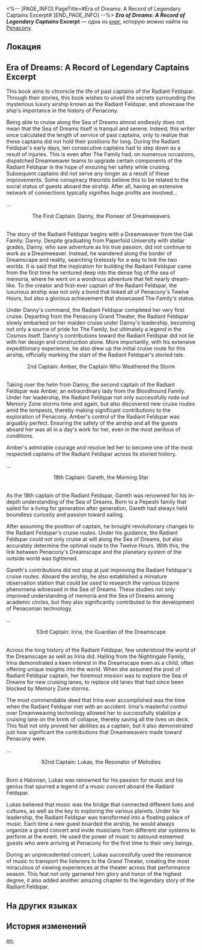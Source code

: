 <%-- [PAGE_INFO]
PageTitle=#Era of Dreams: A Record of Legendary Captains Excerpt#
[END_PAGE_INFO] --%>
{{Дополнить}}
{{Книга Инфобокс
|id           = 366
|partIds      = 190661
|Название     = ''Era of Dreams: A Record of Legendary Captains'' Excerpt
|Изображение  = Предмет Книга Пенакония.png
|Мир          = Penacony
|Томов        = 1
|Автор        = <!--нужно добавить-->
|Описание     = An excerpt made by a staff member from a book detailing the life stories of past captains of the Radiant Feldspar.
|Том1         = {{tx}}
|Источник1    = {{tx|Отсутствует источник}}
|Персонажи    = 
|Фракции      = Penacony; Pepeshi; The Family
}}
'''''Era of Dreams: A Record of Legendary Captains'' Excerpt''' — одна из [[Книги|книг]], которую можно найти на [[Penacony]].

==Локация==
{{Отметка карты|<!--название карты-->|<!--id отметки-->}}

==Era of Dreams: A Record of Legendary Captains Excerpt==
This book aims to chronicle the life of past captains of the Radiant Feldspar. Through their stories, this book wishes to unveil the secrets surrounding the mysterious luxury airship known as the Radiant Feldspar, and showcase the ship's importance in the history of Penacony.

Being able to cruise along the Sea of Dreams almost endlessly does not mean that the Sea of Dreams itself is tranquil and serene. Indeed, this writer once calculated the length of service of past captains, only to realize that these captains did not hold their positions for long. During the Radiant Feldspar's early days, ten consecutive captains had to step down as a result of injuries. This is even after The Family had, on numerous occasions, dispatched Dreamweaver teams to upgrade certain components of the Radiant Feldspar in the hope of ensuring her safety while cruising. Subsequent captains did not serve any longer as a result of these improvements. Some conspiracy theorists believe this to be related to the social status of guests aboard the airship. After all, having an extensive network of connections typically signifies huge profits are involved...

...<br /><div align="center">The First Captain: Danny, the Pioneer of Dreamweavers</div><br />The story of the Radiant Feldspar begins with a Dreamweaver from the Oak Family: Danny. Despite graduating from Paperfold University with stellar grades, Danny, who saw adventure as his true passion, did not continue to work as a Dreamweaver. Instead, he wandered along the border of Dreamscape and reality, searching tirelessly for a way to link the two worlds. It is said that the inspiration for building the Radiant Feldspar came from the first time he ventured deep into the dense fog of the sea of memoria, where he went on a wondrous adventure that felt nearly dream-like. To the creator and first-ever captain of the Radiant Feldspar, the luxurious airship was not only a bond that linked all of Penacony's Twelve Hours, but also a glorious achievement that showcased The Family's status.

Under Danny's command, the Radiant Feldspar completed her very first cruise. Departing from the Penacony Grand Theater, the Radiant Feldspar slowly embarked on her maiden cruise under Danny's leadership, becoming not only a source of pride for The Family, but ultimately a legend in the Cosmos itself. Danny's contributions toward the Radiant Feldspar did not lie with her design and construction alone. More importantly, with his extensive expeditionary experience, he also drew up the initial cruise route for this airship, officially marking the start of the Radiant Feldspar's storied tale.

<div align="center">2nd Captain: Amber, the Captain Who Weathered the Storm</div><br />Taking over the helm from Danny, the second captain of the Radiant Feldspar was Amber, an extraordinary lady from the Bloodhound Family. Under her leadership, the Radiant Feldspar not only successfully rode out Memory Zone storms time and again, but also discovered new cruise routes amid the tempests, thereby making significant contributions to the exploration of Penacony. Amber's control of the Radiant Feldspar was arguably perfect. Ensuring the safety of the airship and all the guests aboard her was all in a day's work for her, even in the most perilous of conditions.

Amber's admirable courage and resolve led her to become one of the most respected captains of the Radiant Feldspar across its storied history.

...

<div align="center">18th Captain: Gareth, the Morning Star</div><br />As the 18th captain of the Radiant Feldspar, Gareth was renowned for his in-depth understanding of the Sea of Dreams. Born to a Pepeshi family that sailed for a living for generation after generation, Gareth had always held boundless curiosity and passion toward sailing.

After assuming the position of captain, he brought revolutionary changes to the Radiant Feldspar's cruise routes. Under his guidance, the Radiant Feldspar could not only cruise at will along the Sea of Dreams, but also accurately determine the optimal route to the Twelve Hours. With this, the link between Penacony's Dreamscape and the planetary system of the outside world was tightened.

Gareth's contributions did not stop at just improving the Radiant Feldspar's cruise routes. Aboard the airship, he also established a miniature observation station that could be used to research the various bizarre phenomena witnessed in the Sea of Dreams. These studies not only improved understanding of memoria and the Sea of Dreams among academic circles, but they also significantly contributed to the development of Penaconian technology.

...

<div align="center">53rd Captain: Irina, the Guardian of the Dreamscape</div><br />Across the long history of the Radiant Feldspar, few understood the world of the Dreamscape as well as Irina did. Hailing from the Nightingale Family, Irina demonstrated a keen interest in the Dreamscape even as a child, often offering unique insights into the world. When she assumed the post of Radiant Feldspar captain, her foremost mission was to explore the Sea of Dreams for new cruising lanes, to replace old lanes that had since been blocked by Memory Zone storms.

The most commendable deed that Irina ever accomplished was the time when the Radiant Feldspar met with an accident. Irina's masterful control over Dreamweaving technology allowed her to successfully stabilize a cruising lane on the brink of collapse, thereby saving all the lives on deck. This feat not only proved her abilities as a captain, but it also demonstrated just how significant the contributions that Dreamweavers made toward Penacony were.

...

<div align="center">92nd Captain: Lukas, the Resonator of Melodies</div><br />Born a Halovian, Lukas was renowned for his passion for music and his genius that spurred a legend of a music concert aboard the Radiant Feldspar.

Lukas believed that music was the bridge that connected different lives and cultures, as well as the key to exploring the various planets. Under his leadership, the Radiant Feldspar was transformed into a floating palace of music. Each time a new guest boarded the airship, he would always organize a grand concert and invite musicians from different star systems to perform at the event. He used the power of music to astound esteemed guests who were arriving at Penacony for the first time to their very beings.

During an unprecedented concert, Lukas successfully used the resonance of music to transport the listeners to the Grand Theater, creating the most miraculous of viewing experiences at the theater across that performance season. This feat not only garnered him glory and honor of the highest degree, it also added another amazing chapter to the legendary story of the Radiant Feldspar.

==На других языках==
{{На других языках
|en   = ''Era of Dreams: A Record of Legendary Captains'' Excerpt
|zhs  = 《梦的纪元：传奇船长录》节录
|zht  = 《夢的紀元：傳奇船長錄》節錄
|ja   = 『夢の紀元：伝説の船長録』抜粋
|ko   = ≪꿈의 기원: 전설적인 선장들의 기록≫ 발췌
|es   = Fragmento de «Era de los sueños: Un registro de los capitanes legendarios»
|fr   = ''L'ère des rêves&nbsp;: histoires de capitaines légendaires'' - Extrait
|ru   = Отрывок из книги «Эра грёз: заметки о легендарных капитанах»
|th   = บทคัดสรร "ยุคแห่งความฝัน: บันทึกของกัปตันในตำนาน"
|vi   = Trích Đoạn "Kỷ Nguyên Của Giấc Mơ: Lịch Sử Về Những Thuyền Trưởng Huyền Thoại"
|de   = Auszug aus „Ära der Träume: Eine Liste legendärer Kapitäne“
|id   = Saduran "Era Mimpi: Catatan Kapten Kapal Legendaris"
|pt   = Trecho de "Era dos Sonhos: Registro de Capitães Lendários"
}}

==История изменений==
{{История изменений|3.5}}

[[en:]]